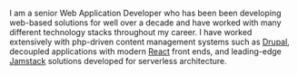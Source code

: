 I am a senior Web Application Developer who has been been developing web-based
solutions for well over a decade and have worked with many different technology stacks
throughout my career. I have worked extensively with php-driven content management
systems such as [Drupal](https://www.drupal.org/), decoupled applications with modern
[React](https://reactjs.org/) front ends, and leading-edge [Jamstack](https://jamstack.org/)
solutions developed for serverless architecture.
